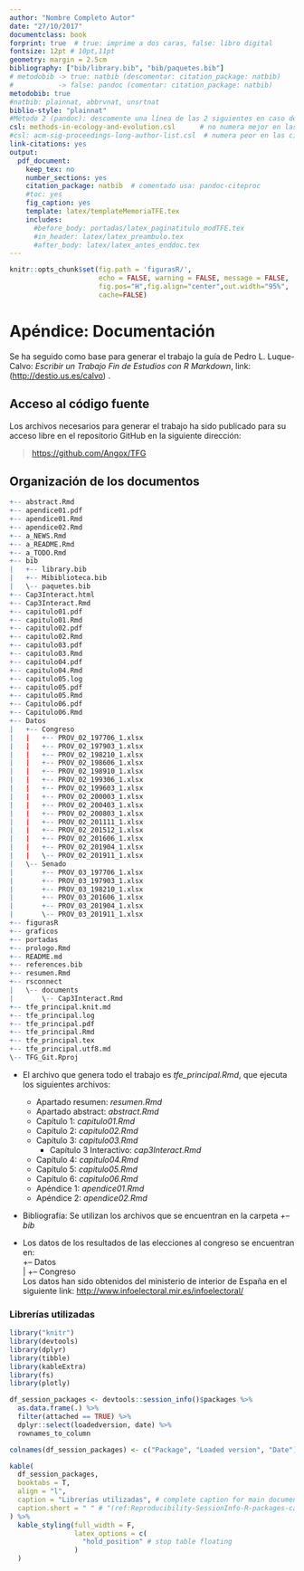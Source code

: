 ```yaml
---
author: "Nombre Completo Autor"
date: "27/10/2017"
documentclass: book
forprint: true  # true: imprime a dos caras, false: libro digital
fontsize: 12pt # 10pt,11pt
geometry: margin = 2.5cm 
bibliography: ["bib/library.bib", "bib/paquetes.bib"]
# metodobib -> true: natbib (descomentar: citation_package: natbib) 
#           -> false: pandoc (comentar: citation_package: natbib)
metodobib: true
#natbib: plainnat, abbrvnat, unsrtnat
biblio-style: "plainnat"
#Método 2 (pandoc): descomente una línea de las 2 siguientes en caso de usarlo
csl: methods-in-ecology-and-evolution.csl      # no numera mejor en las citas
#csl: acm-sig-proceedings-long-author-list.csl  # numera peor en las citas
link-citations: yes
output: 
  pdf_document:
    keep_tex: no
    number_sections: yes
    citation_package: natbib  # comentado usa: pandoc-citeproc
    #toc: yes
    fig_caption: yes
    template: latex/templateMemoriaTFE.tex
    includes:
      #before_body: portadas/latex_paginatitulo_modTFE.tex
      #in_header: latex/latex_preambulo.tex
      #after_body: latex/latex_antes_enddoc.tex
---
```




```r
knitr::opts_chunk$set(fig.path = 'figurasR/',
                      echo = FALSE, warning = FALSE, message = FALSE,
                      fig.pos="H",fig.align="center",out.width="95%",
                      cache=FALSE)

```


<!-- \setcounter{chapter}{2} -->
<!-- \setcounter{chapter}{2} escribir 2 para capítulo 3  -->
<!-- \pagenumbering{arabic} -->


\ifdefined\ifprincipal
\else
\setlength{\parindent}{1em}
\pagestyle{fancy}
\setcounter{tocdepth}{4}
\tableofcontents
<!-- \nocite{*} -->
\fi

\ifdefined\ifdoblecara
\fancyhead{}{}
\fancyhead[LE,RO]{\scriptsize\rightmark}
\fancyfoot[LO,RE]{\scriptsize\slshape \leftmark}
\fancyfoot[C]{}
\fancyfoot[LE,RO]{\footnotesize\thepage}
\else
\fancyhead{}{}
\fancyhead[RO]{\scriptsize\rightmark}
\fancyfoot[LO]{\scriptsize\slshape \leftmark}
\fancyfoot[C]{}
\fancyfoot[RO]{\footnotesize\thepage}
\fi
\renewcommand{\headrulewidth}{0.4pt}
\renewcommand{\footrulewidth}{0.4pt}

# Apéndice: Documentación

Se ha seguido como base para generar el trabajo la guía de Pedro L. Luque-Calvo: *Escribir un Trabajo Fin de Estudios con R Markdown*,  link:(<http://destio.us.es/calvo>) .

## Acceso al código fuente

Los archivos necesarios para generar el trabajo ha sido publicado para su acceso libre en el repositorio GitHub en la siguiente dirección:

> <https://github.com/Angox/TFG>

## Organización de los documentos

``` .R
+-- abstract.Rmd
+-- apendice01.pdf
+-- apendice01.Rmd
+-- apendice02.Rmd
+-- a_NEWS.Rmd
+-- a_README.Rmd
+-- a_TODO.Rmd
+-- bib
|   +-- library.bib
|   +-- Mibiblioteca.bib
|   \-- paquetes.bib
+-- Cap3Interact.html
+-- Cap3Interact.Rmd
+-- capitulo01.pdf
+-- capitulo01.Rmd
+-- capitulo02.pdf
+-- capitulo02.Rmd
+-- capitulo03.pdf
+-- capitulo03.Rmd
+-- capitulo04.pdf
+-- capitulo04.Rmd
+-- capitulo05.log
+-- capitulo05.pdf
+-- capitulo05.Rmd
+-- Capitulo06.pdf
+-- Capitulo06.Rmd
+-- Datos
|   +-- Congreso
|   |   +-- PROV_02_197706_1.xlsx
|   |   +-- PROV_02_197903_1.xlsx
|   |   +-- PROV_02_198210_1.xlsx
|   |   +-- PROV_02_198606_1.xlsx
|   |   +-- PROV_02_198910_1.xlsx
|   |   +-- PROV_02_199306_1.xlsx
|   |   +-- PROV_02_199603_1.xlsx
|   |   +-- PROV_02_200003_1.xlsx
|   |   +-- PROV_02_200403_1.xlsx
|   |   +-- PROV_02_200803_1.xlsx
|   |   +-- PROV_02_201111_1.xlsx
|   |   +-- PROV_02_201512_1.xlsx
|   |   +-- PROV_02_201606_1.xlsx
|   |   +-- PROV_02_201904_1.xlsx
|   |   \-- PROV_02_201911_1.xlsx
|   \-- Senado
|       +-- PROV_03_197706_1.xlsx
|       +-- PROV_03_197903_1.xlsx
|       +-- PROV_03_198210_1.xlsx
|       +-- PROV_03_201606_1.xlsx
|       +-- PROV_03_201904_1.xlsx
|       \-- PROV_03_201911_1.xlsx
+-- figurasR
+-- graficos
+-- portadas
+-- prologo.Rmd
+-- README.md
+-- references.bib
+-- resumen.Rmd
+-- rsconnect
|   \-- documents
|       \-- Cap3Interact.Rmd
+-- tfe_principal.knit.md
+-- tfe_principal.log
+-- tfe_principal.pdf
+-- tfe_principal.Rmd
+-- tfe_principal.tex
+-- tfe_principal.utf8.md
\-- TFG_Git.Rproj
```


- El archivo que genera todo el trabajo es *tfe_principal.Rmd*, que ejecuta los siguientes archivos:
  - Apartado resumen: *resumen.Rmd*
  - Apartado abstract: *abstract.Rmd*
  - Capítulo 1: *capitulo01.Rmd*
  - Capítulo 2: *capitulo02.Rmd*
  - Capítulo 3: *capitulo03.Rmd*
    -   Capítulo 3 Interactivo: *cap3Interact.Rmd*
  - Capítulo 4: *capitulo04.Rmd*
  - Capítulo 5: *capitulo05.Rmd*
  - Capítulo 6: *capitulo06.Rmd*
  - Apéndice 1: *apendice01.Rmd*
  - Apéndice 2: *apendice02.Rmd*
  
  
- Bibliografía: Se utilizan los archivos que se encuentran en la carpeta *+-- bib*

- Los datos de los resultados de las elecciones al congreso se encuentran en:  
  +-- Datos    
  |   +-- Congreso  
 Los datos han sido obtenidos del ministerio de interior de España en el siguiente link: <http://www.infoelectoral.mir.es/infoelectoral/>


### Librerías utilizadas


\renewcommand{\arraystretch}{0.6}
```r

library("knitr")
library(devtools)
library(dplyr)
library(tibble)
library(kableExtra)
library(fs)
library(plotly)

df_session_packages <- devtools::session_info()$packages %>% 
  as.data.frame(.) %>% 
  filter(attached == TRUE) %>% 
  dplyr::select(loadedversion, date) %>% 
  rownames_to_column

colnames(df_session_packages) <- c("Package", "Loaded version", "Date")

kable(
  df_session_packages, 
  booktabs = T, 
  align = "l",
  caption = "Librerías utilizadas", # complete caption for main document
  caption.short = " " # "(ref:Reproducibility-SessionInfo-R-packages-caption)" # short caption for LoT
) %>% 
  kable_styling(full_width = F,
                latex_options = c(
                  "hold_position" # stop table floating
                ) 
  ) 
```
\renewcommand{\arraystretch}{1} <!-- reset row height/line spacing -->


